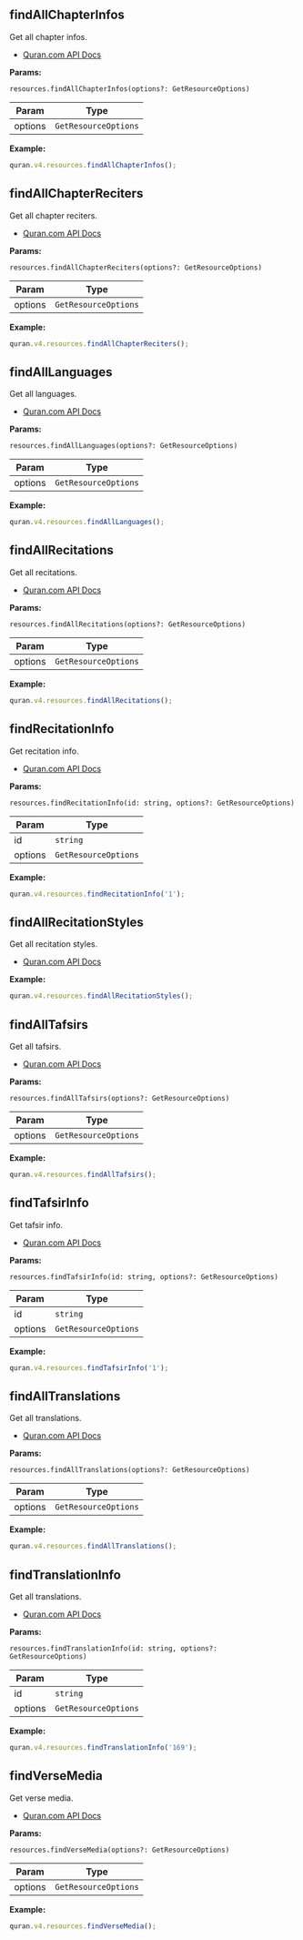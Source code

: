 ## findAllChapterInfos

Get all chapter infos.

- [Quran.com API Docs](https://api-docs.quran.com/docs/quran.com_versioned/4.0.0/chapter-info)

**Params:**

`resources.findAllChapterInfos(options?: GetResourceOptions)`

| Param   | Type                 |
| ------- | -------------------- |
| options | `GetResourceOptions` |

**Example:**

```js
quran.v4.resources.findAllChapterInfos();
```

## findAllChapterReciters

Get all chapter reciters.

- [Quran.com API Docs](https://api-docs.quran.com/docs/quran.com_versioned/4.0.0/chapter-reciters)

**Params:**

`resources.findAllChapterReciters(options?: GetResourceOptions)`

| Param   | Type                 |
| ------- | -------------------- |
| options | `GetResourceOptions` |

**Example:**

```js
quran.v4.resources.findAllChapterReciters();
```

## findAllLanguages

Get all languages.

- [Quran.com API Docs](https://api-docs.quran.com/docs/quran.com_versioned/4.0.0/languages)

**Params:**

`resources.findAllLanguages(options?: GetResourceOptions)`

| Param   | Type                 |
| ------- | -------------------- |
| options | `GetResourceOptions` |

**Example:**

```js
quran.v4.resources.findAllLanguages();
```

## findAllRecitations

Get all recitations.

- [Quran.com API Docs](https://api-docs.quran.com/docs/quran.com_versioned/4.0.0/recitations)

**Params:**

`resources.findAllRecitations(options?: GetResourceOptions)`

| Param   | Type                 |
| ------- | -------------------- |
| options | `GetResourceOptions` |

**Example:**

```js
quran.v4.resources.findAllRecitations();
```

## findRecitationInfo

Get recitation info.

- [Quran.com API Docs](https://api-docs.quran.com/docs/quran.com_versioned/4.0.0/recitation-info)

**Params:**

`resources.findRecitationInfo(id: string, options?: GetResourceOptions)`

| Param   | Type                 |
| ------- | -------------------- |
| id      | `string`             |
| options | `GetResourceOptions` |

**Example:**

```js
quran.v4.resources.findRecitationInfo('1');
```

## findAllRecitationStyles

Get all recitation styles.

- [Quran.com API Docs](https://api-docs.quran.com/docs/quran.com_versioned/4.0.0/recitation-styles)

**Example:**

```js
quran.v4.resources.findAllRecitationStyles();
```

## findAllTafsirs

Get all tafsirs.

- [Quran.com API Docs](https://api-docs.quran.com/docs/quran.com_versioned/4.0.0/tafsirs)

**Params:**

`resources.findAllTafsirs(options?: GetResourceOptions)`

| Param   | Type                 |
| ------- | -------------------- |
| options | `GetResourceOptions` |

**Example:**

```js
quran.v4.resources.findAllTafsirs();
```

## findTafsirInfo

Get tafsir info.

- [Quran.com API Docs](https://api-docs.quran.com/docs/quran.com_versioned/4.0.0/tafsir-info)

**Params:**

`resources.findTafsirInfo(id: string, options?: GetResourceOptions)`

| Param   | Type                 |
| ------- | -------------------- |
| id      | `string`             |
| options | `GetResourceOptions` |

**Example:**

```js
quran.v4.resources.findTafsirInfo('1');
```

## findAllTranslations

Get all translations.

- [Quran.com API Docs](https://api-docs.quran.com/docs/quran.com_versioned/4.0.0/translations)

**Params:**

`resources.findAllTranslations(options?: GetResourceOptions)`

| Param   | Type                 |
| ------- | -------------------- |
| options | `GetResourceOptions` |

**Example:**

```js
quran.v4.resources.findAllTranslations();
```

## findTranslationInfo

Get all translations.

- [Quran.com API Docs](https://api-docs.quran.com/docs/quran.com_versioned/4.0.0/translation-info)

**Params:**

`resources.findTranslationInfo(id: string, options?: GetResourceOptions)`

| Param   | Type                 |
| ------- | -------------------- |
| id      | `string`             |
| options | `GetResourceOptions` |

**Example:**

```js
quran.v4.resources.findTranslationInfo('169');
```

## findVerseMedia

Get verse media.

- [Quran.com API Docs](https://api-docs.quran.com/docs/quran.com_versioned/4.0.0/verse-media)

**Params:**

`resources.findVerseMedia(options?: GetResourceOptions)`

| Param   | Type                 |
| ------- | -------------------- |
| options | `GetResourceOptions` |

**Example:**

```js
quran.v4.resources.findVerseMedia();
```
